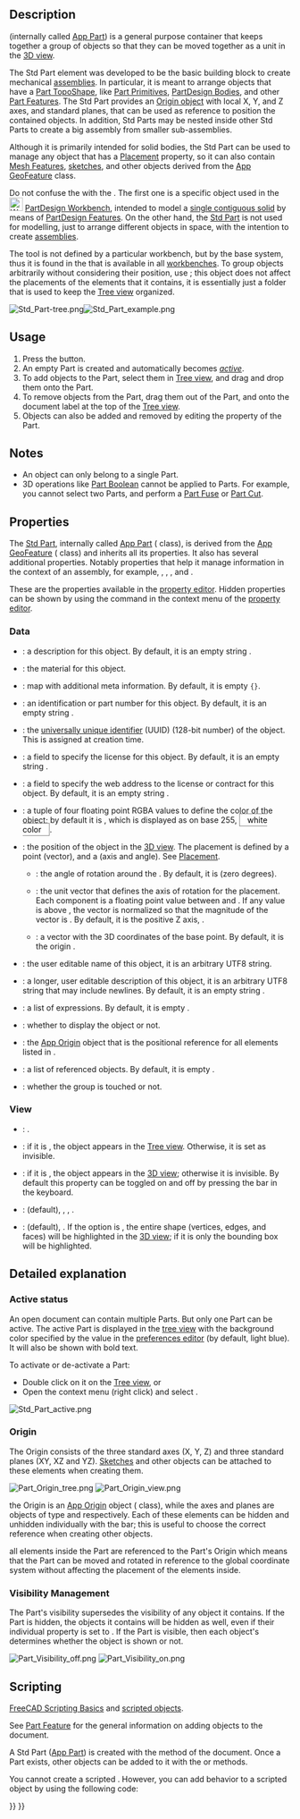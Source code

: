<languages/>
<translate>

<!--T:17-->
{{Docnav
|
|[[Part_CoordinateSystem|Part CoordinateSystem]]
|[[Std_Base|Std Base]]
|IconL=
|IconR=Part_CoordinateSystem.svg
|IconC=Freecad.svg
}}

<!--T:1-->
{{GuiCommand
|Name=Std Part
|MenuLocation=None
|Workbenches=All
|Version=0.17
|SeeAlso=[[Std_Group|Std Group]], [[PartDesign_Body|PartDesign Body]]
}}

==Description== <!--T:2-->

<!--T:3-->
{{Button|[[File:Std_Part.svg|16px]] [[Std_Part|Std Part]]}} (internally called [[App_Part|App Part]]) is a general purpose container that keeps together a group of objects so that they can be moved together as a unit in the [[3D_view|3D view]].

<!--T:4-->
The Std Part element was developed to be the basic building block to create mechanical [[assembly|assemblies]]. In particular, it is meant to arrange objects that have a [[Part_TopoShape|Part TopoShape]], like [[Part_Primitives|Part Primitives]], [[PartDesign_Body|PartDesign Bodies]], and other [[Part_Feature|Part Features]]. The Std Part provides an [[#Origin|Origin object]] with local X, Y, and Z axes, and standard planes, that can be used as reference to position the contained objects. In addition, Std Parts may be nested inside other Std Parts to create a big assembly from smaller sub-assemblies.

<!--T:54-->
Although it is primarily intended for solid bodies, the Std Part can be used to manage any object that has a [[Placement|Placement]] property, so it can also contain [[Mesh_Feature|Mesh Features]], [[Sketch|sketches]], and other objects derived from the [[App_GeoFeature|App GeoFeature]] class.

<!--T:5-->
Do not confuse the {{Button|[[File:PartDesign_Body.svg|16px]] [[PartDesign_Body|PartDesign Body]]}} with the {{Button|[[File:Std_Part.svg|16px]] [[Std_Part|Std Part]]}}. The first one is a specific object used in the [[File:Workbench_PartDesign.svg|24px]] [[PartDesign_Workbench|PartDesign Workbench]], intended to model a [[PartDesign_Body#Single_contiguous_solid|single contiguous solid]] by means of [[PartDesign_Feature|PartDesign Features]]. On the other hand, the [[Std_Part|Std Part]] is not used for modelling, just to arrange different objects in space, with the intention to create [[assembly|assemblies]].

<!--T:87-->
The {{Button|[[File:Std_Part.svg|16px]] [[Std_Part|Std Part]]}} tool is not defined by a particular workbench, but by the base system, thus it is found in the {{MenuCommand|structure toolbar}} that is available in all [[Workbenches|workbenches]]. To group objects arbitrarily without considering their position, use {{Button|[[File:Std_Group.svg|16px]] [[Std_Group|Std Group]]}}; this object does not affect the placements of the elements that it contains, it is essentially just a folder that is used to keep the [[Tree_view|Tree view]] organized.

</translate>
[[File:Std Part-tree.png]][[File:Std Part example.png]]
<translate>

<!--T:21-->
{{Caption|Left: elements inside a Std Part in the [[Tree_view|Tree view]]. Right: objects positioned in space, referred to the Origin of the Std Part.}}

==Usage== <!--T:11-->

<!--T:12-->
# Press the {{Button|[[File:Std_Part.svg|16px]] [[Std_Part|Create part]]}} button.
# An empty Part is created and automatically becomes ''[[Std_Part#Active_status|active]]''.
# To add objects to the Part, select them in [[Tree_view|Tree view]], and drag and drop them onto the Part.
# To remove objects from the Part, drag them out of the Part, and onto the document label at the top of the [[Tree_view|Tree view]].
# Objects can also be added and removed by editing the {{PropertyData|Group}} property of the Part.

== Notes == <!--T:55-->

<!--T:56-->
* An object can only belong to a single Part.
* 3D operations like [[Part_Boolean|Part Boolean]] cannot be applied to Parts. For example, you cannot select two Parts, and perform a [[Part_Fuse|Part Fuse]] or [[Part_Cut|Part Cut]].

==Properties== <!--T:13-->

<!--T:57-->
The [[Std_Part|Std Part]], internally called [[App_Part|App Part]] ({{incode|App::Part}} class), is derived from the [[App_GeoFeature|App GeoFeature]] ({{incode|App::GeoFeature}} class) and inherits all its properties. It also has several additional properties. Notably properties that help it manage information in the context of an assembly, for example, {{PropertyData|Type}}, {{PropertyData|Id}}, {{PropertyData|License}}, {{PropertyData|LicenseURL}} and {{PropertyData|Group}}.

<!--T:59-->
These are the properties available in the [[Property_editor|property editor]]. Hidden properties can be shown by using the {{MenuCommand|Show all}} command in the context menu of the [[Property_editor|property editor]].

=== Data === <!--T:60-->

<!--T:61-->
{{TitleProperty|Base}}

<!--T:14-->
* {{PropertyData|Type|String}}: a description for this object. By default, it is an empty string {{value|""}}.
* {{PropertyData|Material|Link}}: the material for this object.
* {{PropertyData|Meta|Map|Hidden}}: map with additional meta information. By default, it is empty <code>{}</code>.
* {{PropertyData|Id|String}}: an identification or part number for this object. By default, it is an empty string {{value|""}}.
* {{PropertyData|Uid|UUID|Hidden}}: the [https://en.wikipedia.org/wiki/Universally_unique_identifier universally unique identifier] (UUID) (128-bit number) of the object. This is assigned at creation time.
* {{PropertyData|License|String}}: a field to specify the license for this object. By default, it is an empty string {{value|""}}.
* {{PropertyData|LicenseURL|String}}: a field to specify the web address to the license or contract for this object. By default, it is an empty string {{value|""}}.
* {{PropertyData|Color|Color}}: a tuple of four floating point RGBA values {{value|(r,g,b,a)}} to define the color of the object; by default it is {{value|(1.0, 1.0, 1.0, 1.0)}}, which is displayed as {{value|[255,255,255]}} on base 255, <span style="background-color:#fff; color:#000; border: 1px solid #888888; width:3em; height:12pt; padding: 2px 1em 2px;">white color</span>.
* {{PropertyData|Placement|Placement}}: the position of the object in the [[3D_view|3D view]]. The placement is defined by a {{incode|Base}} point (vector), and a {{incode|Rotation}} (axis and angle). See [[Placement|Placement]].
** {{PropertyData|Angle}}: the angle of rotation around the {{PropertyData|Axis}}. By default, it is {{value|0°}} (zero degrees).
** {{PropertyData|Axis}}: the unit vector that defines the axis of rotation for the placement. Each component is a floating point value between {{value|0}} and {{value|1}}. If any value is above {{value|1}}, the vector is normalized so that the magnitude of the vector is {{value|1}}. By default, it is the positive Z axis, {{value|(0, 0, 1)}}.
** {{PropertyData|Position}}: a vector with the 3D coordinates of the base point. By default, it is the origin {{value|(0, 0, 0)}}.
* {{PropertyData|Label|String}}: the user editable name of this object, it is an arbitrary UTF8 string.
* {{PropertyData|Label2|String|Hidden}}: a longer, user editable description of this object, it is an arbitrary UTF8 string that may include newlines. By default, it is an empty string {{value|""}}.
* {{PropertyData|Expression Engine|ExpressionEngine|Hidden}}: a list of expressions. By default, it is empty {{value|[]}}.
* {{PropertyData|Visibility|Bool|Hidden}}: whether to display the object or not.
* {{PropertyData|Origin|Link|Hidden}}: the [[App_OriginGroupExtension|App Origin]] object that is the positional reference for all elements listed in {{PropertyData|Group}}.
* {{PropertyData|Group|LinkList}}: a list of referenced objects. By default, it is empty {{value|[]}}.
* {{PropertyData|_ Group Touched|Bool|Hidden}}: whether the group is touched or not.

=== View === <!--T:64-->

<!--T:89-->
{{TitleProperty|Display Options}}

<!--T:90-->
* {{PropertyView|Display Mode|Enumeration}}: {{value|Group}}.
* {{PropertyView|Show In Tree|Bool}}: if it is {{TRUE}}, the object appears in the [[Tree_view|Tree view]]. Otherwise, it is set as invisible.
* {{PropertyView|Visibility|Bool}}: if it is {{TRUE}}, the object appears in the [[3D_view|3D view]]; otherwise it is invisible. By default this property can be toggled on and off by pressing the {{KEY|Space}} bar in the keyboard.

<!--T:91-->
{{TitleProperty|Selection}}

<!--T:92-->
* {{PropertyView|On Top When Selected|Enumeration}}: {{value|Disabled}} (default), {{value|Enabled}}, {{value|Object}}, {{value|Element}}.
* {{PropertyView|Selection Style|Enumeration}}: {{value|Shape}} (default), {{value|BoundBox}}. If the option is {{value|Shape}}, the entire shape (vertices, edges, and faces) will be highlighted in the [[3D_view|3D view]]; if it is {{value|BoundBox}} only the bounding box will be highlighted.

== Detailed explanation == <!--T:70-->

===Active status=== <!--T:8-->

<!--T:71-->
An open document can contain multiple Parts. But only one Part can be active. The active Part is displayed in the [[Tree_view|tree view]] with the background color specified by the {{MenuCommand|Active container}} value in the [[Preferences_Editor#Colors|preferences editor]] (by default, light blue). It will also be shown with bold text.

<!--T:80-->
To activate or de-activate a Part:
* Double click on it on the [[Tree_view|Tree view]], or
* Open the context menu (right click) and select {{MenuCommand|Active object}}.

</translate>
[[File:Std_Part_active.png]]
<translate>

<!--T:81-->
{{Caption|Document with two Std Parts, of which the second one is active.}}

===Origin=== <!--T:9-->

<!--T:74-->
The Origin consists of the three standard axes (X, Y, Z) and three standard planes (XY, XZ and YZ). [[Sketch|Sketches]] and other objects can be attached to these elements when creating them.

</translate>
[[File:Part_Origin_tree.png]] [[File:Part_Origin_view.png]]
<translate>

<!--T:82-->
{{Caption|Left: Part Origin in the [[Tree_view|Tree view]]. Right: representation of the Origin elements in the [[3D_view|3D view]].}}

<!--T:83-->
{{Emphasis|Note:}} the Origin is an [[App_OriginGroupExtension|App Origin]] object ({{incode|App::Origin}} class), while the axes and planes are objects of type {{incode|App::Line}} and {{incode|App::Plane}} respectively. Each of these elements can be hidden and unhidden individually with the {{KEY|Space}} bar; this is useful to choose the correct reference when creating other objects.

<!--T:84-->
{{Emphasis|Note 2:}} all elements inside the Part are referenced to the Part's Origin which means that the Part can be moved and rotated in reference to the global coordinate system without affecting the placement of the elements inside.

===Visibility Management=== <!--T:10-->

<!--T:75-->
The Part's visibility supersedes the visibility of any object it contains. If the Part is hidden, the objects it contains will be hidden as well, even if their individual {{PropertyView|Visibility}} property is set to {{TRUE}}. If the Part is visible, then each object's {{PropertyView|Visibility}} determines whether the object is shown or not.

<!--T:85-->
[[File:Part_Visibility_off.png]] [[File:Part_Visibility_on.png]]
{{Caption|The visibility of the Std Part determines whether the objects grouped under it are shown in the [[3D_view|3D view]] or not. Left: the Part is hidden, so none of the objects will be shown in the [[3D_view|3D view]]. Right: the Part is visible, so each object controls its own visibility.}}

== Scripting == <!--T:26-->

<!--T:76-->
{{Emphasis|See also:}} [[FreeCAD_Scripting_Basics|FreeCAD Scripting Basics]] and [[Scripted_objects|scripted objects]].

<!--T:77-->
See [[Part_Feature|Part Feature]] for the general information on adding objects to the document.

<!--T:27-->
A Std Part ([[App_Part|App Part]]) is created with the {{incode|addObject()}} method of the document. Once a Part exists, other objects can be added to it with the {{incode|addObject()}} or {{incode|addObjects()}} methods.

</translate>
{{Code|code=
import FreeCAD as App

doc = App.newDocument()
part = App.ActiveDocument.addObject("App::Part", "Part")

obj1 = App.ActiveDocument.addObject("PartDesign::Body", "Body")
obj2 = App.ActiveDocument.addObject("Part::Box", "Box")

part.addObjects([obj1, obj2])
App.ActiveDocument.recompute()
}}
<translate>

<!--T:88-->
You cannot create a scripted {{incode|App::Part}}. However, you can add {{incode|App::Part}} behavior to a scripted {{incode|Part::FeaturePython}} object by using the following code:

</translate>
{{Code|code=
class MyGroup(object):
    def __init__(self, obj=None):
        self.Object = obj
        if obj:
            self.attach(obj)

    def dumps(self):
        return

    def loads(self, _state):
        return

    def attach(self, obj):
        obj.addExtension("App::OriginGroupExtensionPython")
        obj.Origin = FreeCAD.ActiveDocument.addObject("App::Origin", "Origin")

    def onDocumentRestored(self, obj):
        self.Object = obj

class ViewProviderMyGroup(object):
    def __init__(self, vobj=None):
        if vobj:
            vobj.Proxy = self
            self.attach(vobj)
        else:
            self.ViewObject = None

    def attach(self, vobj):
        vobj.addExtension("Gui::ViewProviderOriginGroupExtensionPython")
        self.ViewObject = vobj

    def dumps(self):
        return None

    def loads(self, _state):
        return None

App.ActiveDocument.addObject("Part::FeaturePython",
                             "Group",
                             MyGroup(),
                             ViewProviderMyGroup(),
                             True)
}}
<translate>


<!--T:18-->
{{Docnav
|
|[[Part_CoordinateSystem|Part CoordinateSystem]]
|[[Std_Base|Std Base]]
|IconL=
|IconR=Part_CoordinateSystem.svg
|IconC=Freecad.svg
}}

</translate>
{{Std_Base_navi{{#translation:}}}}
{{Userdocnavi{{#translation:}}}}
